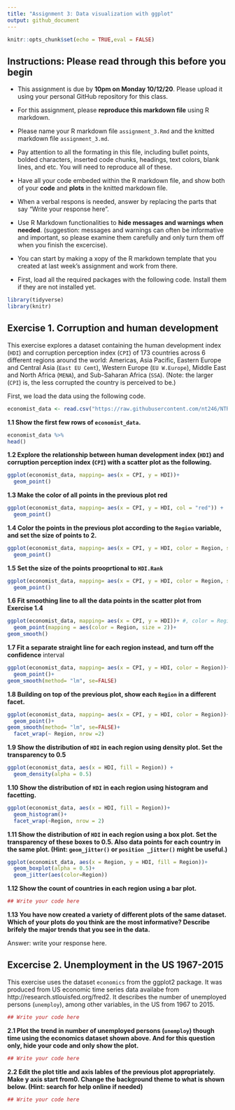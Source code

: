 ```yaml
---
title: "Assignment 3: Data visualization with ggplot"
output: github_document
---
```


```r
knitr::opts_chunk$set(echo = TRUE,eval = FALSE)
```

## Instructions: Please read through this before you begin

* This assignment is due by **10pm on Monday 10/12/20**. Please upload it using your personal GitHub repository for this class.


* For this assignment, please **reproduce this markdown file** using R markdown. 

* Please name your R markdown file ```assignment_3.Rmd``` and the knitted markdown file ```assignment_3.md```.

* Pay attention to all the formating in this file, including bullet points, bolded characters, inserted code chunks, headings, text colors, blank lines, and etc. You will need to reproduce all of these.

* Have all your code embeded within the R markdown file, and show both of your **code** and **plots** in the knitted markdown file.

* When a verbal respons is needed, answer by replacing the parts that say "Write your response here".

* Use R Markdown functionalities to **hide messages and warnings when needed**. (suggestion: messages and warnings can often be informative and important, so please examine them carefully and only turn them off when you finish the excercise).

* You can start by making a xopy of the R markdown template that you created at last week's assignment and work from there.

* First, load all the required packages with the following code. Install them if they are not installed yet.


```r
library(tidyverse)
library(knitr)
```


## Exercise 1. Corruption and human development

This exercise explores a dataset containing the human development index (`HDI`) and corruption perception index (`CPI`) of 173 countries across 6 different regions around the world: Americas, Asia Pacific, Eastern Europe and Central Asia (`East EU Cemt`), Western Europe (`EU W.Europe`), Middle East and North Africa (`MENA`), and Sub-Saharan Africa (`SSA`). (Note: the larger (`CPI`) is, the less corrupted the country is perceived to be.)


First, we load the data using the following code.


```r
economist_data <- read.csv("https://raw.githubusercontent.com/nt246/NTRES6940-data-science/master/datasets/EconomistData.csv")
```



**1.1 Show the first few rows of `economist_data`.**


```r
economist_data %>% 
head()
```

**1.2 Explore the relationship between human development index (`HDI`) and corruption perception index (`CPI`) with a scatter plot as the following.**


```r
ggplot(economist_data, mapping= aes(x = CPI, y = HDI))+
  geom_point()
```



**1.3 Make the color of all points in the previous plot red**


```r
ggplot(economist_data, mapping= aes(x = CPI, y = HDI, col = "red")) +
  geom_point()
```



**1.4 Color the points in the previous plot according to the `Region` variable, and set the size of points to 2.**

```r
ggplot(economist_data, mapping= aes(x = CPI, y = HDI, color = Region, size = 2)) +
  geom_point()
```



**1.5 Set the size of the points prooprtional to `HDI.Rank`**

```r
ggplot(economist_data, mapping= aes(x = CPI, y = HDI, color = Region, size = HDI.Rank)) +
  geom_point()
```




**1.6 Fit smoothing line to all the data points in the scatter plot from Exercise 1.4**

```r
ggplot(economist_data, mapping= aes(x = CPI, y = HDI))+ #, color = Region, size = 2)) +
  geom_point(mapping = aes(color = Region, size = 2))+
geom_smooth()
```



**1.7 Fit a separate straight line for each region instead, and turn off the confidence** interval

```r
ggplot(economist_data, mapping= aes(x = CPI, y = HDI, color = Region))+ #, size = 0.2)) +
  geom_point()+
geom_smooth(method= "lm", se=FALSE)
```



**1.8 Building on top of the previous plot, show each `Region` in a different facet.**

```r
ggplot(economist_data, mapping= aes(x = CPI, y = HDI, color = Region))+ #, size = 0.2)) +
  geom_point()+
geom_smooth(method= "lm", se=FALSE)+
  facet_wrap(~ Region, nrow =2)


```




**1.9 Show the distribution of `HDI` in each region using density plot. Set the transparency to 0.5**

```r
ggplot(economist_data, aes(x = HDI, fill = Region)) +
  geom_density(alpha = 0.5)

```



**1.10 Show the distribution of `HDI` in each region using histogram and facetting.**

```r
ggplot(economist_data, aes(x = HDI, fill = Region))+
  geom_histogram()+
  facet_wrap(~Region, nrow = 2)
```



**1.11 Show the distribution of `HDI` in each region using a box plot. Set the transparency of these boxes to 0.5. Also data points for each country in the same plot. (Hint: `geom_jitter()` or `position _jitter()` might be useful.)**

```r
ggplot(economist_data, aes(x = Region, y = HDI, fill = Region))+
  geom_boxplot(alpha = 0.5)+
  geom_jitter(aes(color=Region))
```



**1.12 Show the count of countries in each region using a bar plot.**

```r
## Write your code here
```



**1.13 You have now created a variety of different plots of the same dataset. Which of your plots do you think are the most informative? Describe brifely the major trends that you see in the data.**

Answer: write your response here.

## Excercise 2. Unemployment in the US 1967-2015

This exercise uses the dataset `economics` from the ggplot2 package. It was produced from US economic time series data availabe from http://research.stlouisfed.org/fred2. It describes the number of unemployed persons (`unemploy`), among other variables, in the US from 1967 to 2015. 

```r
## Write your code here
```

**2.1 Plot the trend in number of unemployed persons (`unemploy`) though time using the economics dataset shown above. And for this question only, hide your code and only show the plot.**

```r
## Write your code here
```



**2.2 Edit the plot title and axis lables of the previous plot appropriately. Make y axis start from0. Change the background theme to what is shown below. (Hint: search for help online if needed)**

```r
## Write your code here
```























